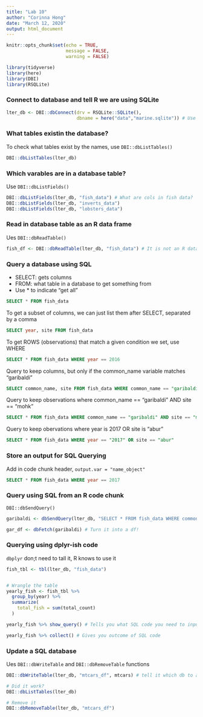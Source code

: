 ```yaml
---
title: "Lab 10"
author: "Corinna Hong"
date: "March 12, 2020"
output: html_document
---
```


```r
knitr::opts_chunk$set(echo = TRUE,
                      message = FALSE,
                      warning = FALSE)
```

```r

library(tidyverse)
library(here)
library(DBI)
library(RSQLite)

```


### Connect to database and tell R we are using SQLite

```r

lter_db <- DBI::dbConnect(drv = RSQLite::SQLite(),
                          dbname = here("data","marine.sqlite")) # Use SQLite engine as our driver and connect to marine.sqlite database

```


### What tables existin the database?
To check what tables exist by the names, use `DBI::dbListTables()`

```r

DBI::dbListTables(lter_db)

```


### Which varables are in a database table?
Use `DBI::dbListFields()`

```r

DBI::dbListFields(lter_db, "fish_data") # What are cols in fish data?
DBI::dbListFields(lter_db, "inverts_data")
DBI::dbListFields(lter_db, "lobsters_data")

```


### Read in database table as an R data frame
Ues `DBI::dbReadTable()`

```r

fish_df <- DBI::dbReadTable(lter_db, "fish_data") # It is not an R data frame!

```


### Query a database using SQL
- SELECT: gets columns
- FROM: what table in a database to get something from
- Use * to indicate "get all"

```sql

SELECT * FROM fish_data

```

To get a subset of columns, we can just list them after SELECT, separated by a comma

```sql

SELECT year, site FROM fish_data

```

To get ROWS (observations) that match a given condition we set, use WHERE

```sql

SELECT * FROM fish_data WHERE year == 2016

```

Query to keep columns, but only if the common_name variable matches "garibaldi"

```sql

SELECT common_name, site FROM fish_data WHERE common_name == "garibaldi"

```

Query to keep observations where common_name == "garibaldi" AND site == "mohk"

```sql

SELECT * FROM fish_data WHERE common_name == "garibaldi" AND site == "mohk"

```

Query to keep obervations where year is 2017 OR site is "abur"

```sql

SELECT * FROM fish_data WHERE year == "2017" OR site == "abur"

```


### Store an output for SQL Querying
Add in code chunk header, `output.var = "name_object"`

```sql

SELECT * FROM fish_data WHERE year == 2017

```


### Query using SQL from an R code chunk
`DBI::dbSendQuery()`

```r

garibaldi <- dbSendQuery(lter_db, "SELECT * FROM fish_data WHERE common_name == 'garibaldi'") # put SQL code in quotations, use single quotations so R doesn't get mad with nested double quotations

gar_df <- dbFetch(garibaldi) # Turn it into a df!

```


### Querying using dplyr-ish code
`dbplyr` don;t need to tall it, R knows to use it

```r

fish_tbl <- tbl(lter_db, "fish_data")


# Wrangle the table
yearly_fish <- fish_tbl %>% 
  group_by(year) %>% 
  summarize(
    total_fish = sum(total_count)
  )

yearly_fish %>% show_query() # Tells you what SQL code you need to input into an SQL chunk to get it to do the same thing as the above dbplyr code

yearly_fish %>% collect() # Gives you outcome of SQL code

```


### Update a SQL database
Ues `DBI::dbWriteTable` and `DBI::dbRemoveTable` functions

```r

DBI::dbWriteTable(lter_db, "mtcars_df", mtcars) # tell it which db to add it to, what to name it, and what R calls it

# Did it work?
DBI::dbListTables(lter_db)

# Remove it
DBI::dbRemoveTable(lter_db, "mtcars_df")

```







